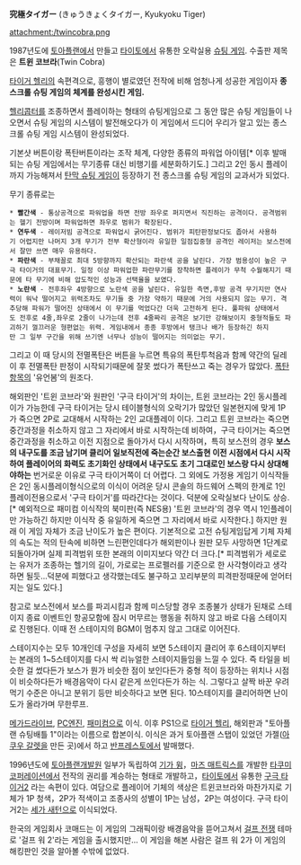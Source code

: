 '''究極タイガー''' (きゅうきょくタイガー, Kyukyoku Tiger)

attachment:/twincobra.png

1987년도에 [[토아플랜]]에서 만들고 [[타이토]]에서 유통한 오락실용 [[슈팅 게임]]. 수출판 제목은 '''트윈 코브라'''(Twin Cobra)

[[타이거 헬리]]의 속편격으로, 흥행이 별로였던 전작에 비해 엄청나게 성공한 게임이자 '''종스크롤 슈팅 게임의 체계를 완성시킨 게임.'''

[[헬리콥터]]를 조종하면서 플레이하는 형태의 슈팅게임으로 그 동안 많은 슈팅 게임들이 나오면서 슈팅 게임의 시스템이 발전해오다가 이 게임에서 드디어 우리가 알고 있는 종스크롤 슈팅 게임 시스템이 완성되었다.

기본샷 버튼이랑 폭탄버튼이라는 조작 체계, 다양한 종류의 파워업 아이템[* 이후 발매되는 슈팅 게임에서는 무기종류 대신 비행기를 세분화하기도.] 그리고 2인 동시 플레이까지 가능해져서 [[탄막 슈팅 게임]]이 등장하기 전 종스크롤 슈팅 게임의 교과서가 되었다.

무기 종류로는 

 * '''빨간색''' - 통상공격으로 파워업을 하면 전방 좌우로 퍼지면서 직진하는 공격이다. 공격범위는 헬기 전방이며 파워업하면 좌우로 범위가 확장된다. 
 * '''연두색''' - 레이저빔 공격으로 파워업시 굵어진다. 범위가 피탄판정보다도 좁아서 사용하기 어렵지만 나머지 3개 무기가 전부 확산형이라 유일한 일점집중형 공격인 레이저는 보스전에서 잘만 쓰면 매우 유용하다.
 * '''파란색''' - 부채꼴로 최대 5방향까지 확산되는 파란색 공을 날린다. 가장 범용성이 높은 구극 타이거의 대표무기. 일정 이상 파워업한 파란무기를 장착하면 플레이가 무척 수월해지기 때문에 타 무기에 비해 압도적인 성능과 선택율을 보였다.
 * '''노란색''' - 전후좌우 4방향으로 노란색 공을 날린다. 유일한 측면,후방 공격 무기지만 연사력이 워낙 떨어지고 위력조차도 무기들 중 가장 약하기 때문에 거의 사용되지 않는 무기. 격추당해 파워가 떨어진 상태에서 이 무기를 먹었다간 더욱 고전하게 된다. 풀파워 상태에서도 전후로 4줄,좌우로 2줄이 나가는데 전후 4줄짜리 공격은 보기만 강해보이지 중형적들도 파괴하기 껄끄러운 형편없는 위력. 게임내에서 종종 후방에서 탱크나 배가 등장하긴 하지만 그 일부 구간을 위해 쓰기엔 너무나 성능이 떨어지는 의미없는 무기.

그리고 이 때 당시의 전멸폭탄은 버튼을 누르면 특유의 폭탄투척음과 함께 약간의 딜레이 후 전멸폭탄 판정이 시작되기때문에 잘못 썼다가 폭탄쓰고 죽는 경우가 많았다. [[폭탄]]항목의 '유언봄'의 원조다.

해외판인 '트윈 코브라'와 원판인 '구극 타이거'의 차이는, 트윈 코브라는 2인 동시플레이가 가능한데 구극 타이거는 당시 테이블형식의 오락기가 많았던 일본현지에 맞게 1P가 죽으면 2P로 교대해서 시작하는 2인 교대플레이 이다. 그리고 트윈 코브라는 죽으면 중간과정을 취소하지 않고 그 자리에서 바로 시작하는데 비하여，구극 타이거는 죽으면 중간과정을 취소하고 이전 지점으로 돌아가서 다시 시작하며，특히 보스전의 경우 '''보스의 내구도를 조금 남기며 클리어 일보직전에 죽는순간 보스출현 이전 시점에서 다시 시작하여 플레이어의 화력도 초기화인 상태에서 내구도도 초기 그대로인 보스랑 다시 상대해야하는''' 번거로운 이유로 구극 타이거쪽이 더 어렵다. 그 외에도 가정용 게임기 이식작들은 2인 동시플레이형식으로의 이식이 어려운 당시 콘솔의 하드웨어 스펙의 한계로 1인 플레이전용으로서 '구극 타이거'를 따라간다는 것이다. 덕분에 오락실보다 난이도 상승.[* 예외적으로 패미컴 이식작의 북미판(즉 NES용) '트윈 코브라'의 경우 역시 1인플레이만 가능하긴 하지만 이식작 중 유일하게 죽으면 그 자리에서 바로 시작한다.]  하지만 원래 이 게임 자체가 조금 난이도가 높은 편이다. 기본적으로 고전 슈팅게임답게 기체 자체의 속도는 적의 탄속에 비하면 느린편인데다가 해외판이나 원판 모두 사망하면 1단계로 되돌아가며 실제 피격범위 또한 본래의 이미지보다 약간 더 크다.[* 피격범위가 세로로는 유저가 조종하는 헬기의 길이, 가로로는 프로펠러를 기준으로 한 사각형이라고 생각하면 될듯...덕분에 피했다고 생각했는데도 불구하고 꼬리부분의 피격판정때문에 얻어터지는 일도 있다.]

참고로 보스전에서 보스를 파괴시킴과 함께 미스당할 경우 조종불가 상태가 된채로 스테이지 종료 이벤트인 항공모함에 잠시 머무르는 행동을 취하지 않고 바로 다음 스테이지로 진행된다. 이때 전 스테이지의 BGM이 멈추지 않고 그대로 이어진다.  

스테이지수는 모두 10개인데 구성을 자세히 보면 5스테이지 클리어 후 6스테이지부터는 본래의 1~5스테이지를 다시 싹 리뉴얼한 스테이지들임을 느낄 수 있다. 즉 타일을 비슷한 걸 썼다든가 보스가 뭔가 비슷한 점이 보인다든가 중형 적이 등장하는 위치나 시점이 비슷하다든가 배경음악이 다시 같은게 쓰인다든가 하는 식. 그렇다고 살짝 바꾼 우려먹기 수준은 아니고 분위기 등만 비슷하다고 보면 된다. 10스테이지를 클리어하면 난이도가 올라가며 무한루프.

[[메가드라이브]], [[PC엔진]], [[패미컴]]으로 이식.
이후 PS1으로 [[타이거 헬리]], 해외판과 "토아플랜 슈팅배틀 1"이라는 이름으로 합본이식. 이식은 과거 토아플랜 스탭이 있었던 가젤([[아쿠우 갈렛]]을 만든 곳)에서 하고 [[반프레스토]]에서 발매했다.

1996년도에 [[토아플랜]]개발원 일부가 독립하여 [[기가 윙]]，[[마즈 매트릭스]]를 개발한 [[타쿠미 코퍼레이션]]에서 전작의 권리를 계승하는 형태로 개발하고，[[타이토]]에서 유통한 [[구극 타이거2]] 라는 속편이 있다. 여담으로 플레이어 기체의 색상은 트윈코브라와 마찬가지로 기체가 1P 청색，2P가 적색이고 조종사의 성별이 1P는 남성，2P는 여성이다. 구극 타이거2는 [[세가 새턴]]으로 이식되었다.

한국의 게임회사 코매드는 이 게임의 그래픽이랑 배경음악을 뜯어고쳐서 [[걸프 전쟁]] 테마로 '걸프 워 2'라는 게임을 출시했지만... 이 게임을 해본 사람은 걸프 워 2가 이 게임의 해킹판인 것을 알아볼 수밖에 없었다.
